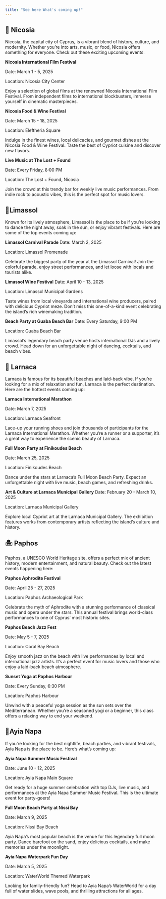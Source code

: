 ```yaml
---
title: "See here What's coming up!"
---
```


## 🌆 Nicosia
Nicosia, the capital city of Cyprus, is a vibrant blend of history, culture, and modernity. Whether you're into arts, music, or food, Nicosia offers something for everyone. Check out these exciting upcoming events:

**Nicosia International Film Festival**

Date: March 1 - 5, 2025

Location: Nicosia City Center

Enjoy a selection of global films at the renowned Nicosia International Film Festival. From independent films to international blockbusters, immerse yourself in cinematic masterpieces.

**Nicosia Food & Wine Festival**

Date: March 15 - 18, 2025

Location: Eleftheria Square

Indulge in the finest wines, local delicacies, and gourmet dishes at the Nicosia Food & Wine Festival. Taste the best of Cypriot cuisine and discover new flavors.

**Live Music at The Lost + Found**

Date: Every Friday, 8:00 PM

Location: The Lost + Found, Nicosia

Join the crowd at this trendy bar for weekly live music performances. From indie rock to acoustic vibes, this is the perfect spot for music lovers.

## 🌊Limassol
Known for its lively atmosphere, Limassol is the place to be if you're looking to dance the night away, soak in the sun, or enjoy vibrant festivals. Here are some of the top events coming up:

**Limassol Carnival Parade**
Date: March 2, 2025

Location: Limassol Promenade

Celebrate the biggest party of the year at the Limassol Carnival! Join the colorful parade, enjoy street performances, and let loose with locals and tourists alike.


**Limassol Wine Festival**
Date: April 10 - 13, 2025

Location: Limassol Municipal Gardens

Taste wines from local vineyards and international wine producers, paired with delicious Cypriot meze. Don’t miss this one-of-a-kind event celebrating the island’s rich winemaking tradition.

**Beach Party at Guaba Beach Bar**
Date: Every Saturday, 9:00 PM

Location: Guaba Beach Bar

Limassol’s legendary beach party venue hosts international DJs and a lively crowd. Head down for an unforgettable night of dancing, cocktails, and beach vibes.

## 🌴 Larnaca
Larnaca is famous for its beautiful beaches and laid-back vibe. If you're looking for a mix of relaxation and fun, Larnaca is the perfect destination. Here are the hottest events coming up:

**Larnaca International Marathon**

Date: March 7, 2025

Location: Larnaca Seafront

Lace-up your running shoes and join thousands of participants for the Larnaca International Marathon. Whether you're a runner or a supporter, it's a great way to experience the scenic beauty of Larnaca.

**Full Moon Party at Finikoudes Beach**

Date: March 25, 2025

Location: Finikoudes Beach

Dance under the stars at Larnaca’s Full Moon Beach Party. Expect an unforgettable night with live music, beach games, and refreshing drinks.

**Art & Culture at Larnaca Municipal Gallery**
Date: February 20 - March 10, 2025

Location: Larnaca Municipal Gallery

Explore local Cypriot art at the Larnaca Municipal Gallery. The exhibition features works from contemporary artists reflecting the island's culture and history.

## 🏝 Paphos
Paphos, a UNESCO World Heritage site, offers a perfect mix of ancient history, modern entertainment, and natural beauty. Check out the latest events happening here:

**Paphos Aphrodite Festival**

Date: April 25 - 27, 2025

Location: Paphos Archaeological Park

Celebrate the myth of Aphrodite with a stunning performance of classical music and opera under the stars. This annual festival brings world-class performances to one of Cyprus' most historic sites.

**Paphos Beach Jazz Fest**

Date: May 5 - 7, 2025

Location: Coral Bay Beach

Enjoy smooth jazz on the beach with live performances by local and international jazz artists. It’s a perfect event for music lovers and those who enjoy a laid-back beach atmosphere.

**Sunset Yoga at Paphos Harbour**

Date: Every Sunday, 6:30 PM

Location: Paphos Harbour

Unwind with a peaceful yoga session as the sun sets over the Mediterranean. Whether you're a seasoned yogi or a beginner, this class offers a relaxing way to end your weekend.

## 🪩Ayia Napa

If you're looking for the best nightlife, beach parties, and vibrant festivals, Ayia Napa is the place to be. Here's what's coming up:

**Ayia Napa Summer Music Festival**

Date: June 10 - 12, 2025

Location: Ayia Napa Main Square

Get ready for a huge summer celebration with top DJs, live music, and performances at the Ayia Napa Summer Music Festival. This is the ultimate event for party-goers!

**Full Moon Beach Party at Nissi Bay**

Date: March 9, 2025

Location: Nissi Bay Beach

Ayia Napa's most popular beach is the venue for this legendary full moon party. Dance barefoot on the sand, enjoy delicious cocktails, and make memories under the moonlight.

**Ayia Napa Waterpark Fun Day**

Date: March 5, 2025

Location: WaterWorld Themed Waterpark

Looking for family-friendly fun? Head to Ayia Napa’s WaterWorld for a day full of water slides, wave pools, and thrilling attractions for all ages.




